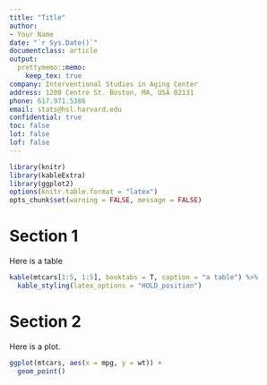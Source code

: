 ```yaml
---
title: "Title"
author: 
- Your Name
date: "`r Sys.Date()`"
documentclass: article
output: 
  prettymemo::memo:
    keep_tex: true
company: Interventional Studies in Aging Center
address: 1200 Centre St. Boston, MA, USA 02131
phone: 617.971.5386
email: stats@hsl.harvard.edu
confidential: true
toc: false
lot: false
lof: false
---
```


```r
library(knitr)
library(kableExtra)
library(ggplot2)
options(knitr.table.format = "latex")
opts_chunk$set(warning = FALSE, message = FALSE)
```

# Section 1
Here is a table

```r
kable(mtcars[1:5, 1:5], booktabs = T, caption = "a table") %>%
  kable_styling(latex_options = "HOLD_position")
```

\clearpage 

# Section 2
Here is a plot.

```r
ggplot(mtcars, aes(x = mpg, y = wt)) +
  geom_point()
```
